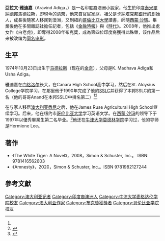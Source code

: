 {{NoteTA
|T=zh-cn:阿拉文德·阿迪加; zh-tw:亞拉文·雅迪嘉;
|1=zh-cn:阿拉文德·阿迪加; zh-tw:亞拉文·雅迪嘉;
}}
{{expand language|en|page=Aravind_Adiga}}
{{Infobox writer
| name = 亞拉文·雅迪嘉
| image =
| imagesize =
| caption =
| pseudonym =
| birth_name =
| birth_date = {{Birth date and age|1974|10|23}}
| birth_place = {{IND}}[[泰米爾納德邦|泰米爾納德邦]][[馬德拉斯|馬德拉斯]]
| death_date =
| death_place =
| occupation = [[小說家|小說家]]
| alma_mater = [[哥倫比亞大學|哥倫比亞大學]]
| nationality = {{AUS}}
| period = 2008年–
| genre =
| subject =
| movement =
| notableworks =《[[白老虎_(小說)|白老虎]]》
| awards = [[布克獎|布克獎]]
| influences =
| influenced =
| website = <!-- {{URL|}} -->
}}
'''亞拉文·雅迪嘉'''（Aravind Adiga，{{bd|1974年|10月23日|||}}）是一名印度裔澳洲小說家，他生於印度[[泰米爾納德邦|泰米爾納德邦]]馬德拉斯，即現今的[[清奈|清奈]]，他來自官宦家庭，祖父是[[卡納塔克邦銀行|卡納塔克邦銀行]]的創始人，成長後隨家人移民到澳洲，又到紐約[[哥倫比亞大學|哥倫比亞大學]]讀書，師隨[[西蒙·沙瑪|西蒙·沙瑪]]。畢業後他在多間雜誌社擔任記者，包括《[[金融時報|金融時報]]》與《[[時代_(雜誌)|時代]]》。2008年，他推出處女作《白老虎》，即奪得2008年布克獎，成為第四位印度裔獲得此殊榮，该作品后来被改编为[[白虎_(2021年电影)|同名电影]]。

==生平==
1974年10月23日出生于[[马德拉斯|马德拉斯]]（现在的[[金奈|金奈]]），父母是K. Madhava Adiga和Usha Adiga。

雅迪嘉在[[门格洛尔|门格洛尔]]长大，在Canara High School高中学习，然后在St. Aloysius College学院学习，在那里他于1990年完成了他的[[SSLC|SSLC]]并获得了本邦SSLC的第一名（他的哥哥Anand在本邦SSLC中排名第二）<ref name="origin"/><ref name="Alma mater celebrates Adiga's win">{{cite news|url=http://bangaloremirror.com/index.aspx?Page=article&sectname=News%20-%20State&sectid=73&contentid=200810152008101519583954559343e3a|title=Almamater celebrates Adiga's win|date=16 October 2008|publisher=Bangalore Mirror|accessdate=2008-10-16|archiveurl=https://web.archive.org/web/20081018000442/http://bangaloremirror.com/index.aspx?Page=article&sectname=News%20-%20State&sectid=73&contentid=200810152008101519583954559343e3a|archivedate=2008-10-18|deadurl=yes}}</ref>

在与家人移居[[澳大利亚|澳大利亚]][[悉尼|悉尼]]之后，他在James Ruse Agricultural High School继续学习。后来，他在纽约市[[哥伦比亚大学|哥伦比亚大学]]学习英语文学。在[[西蒙·沙玛|西蒙·沙玛]]的领导下于1997年以優秀畢業生第二名毕业。<ref>{{Cite web |url=http://www.columbia.edu/cu/record/archives/vol22/vol22_iss23/record2223.13.html |title=At Last! Commencement For More than 8,900 Today. Columbia University Record. MAY 21, 1997 |accessdate=2018-12-23 |archive-date=2010-01-17 |archive-url=https://www.webcitation.org/5mr4fdxHS?url=http://www.columbia.edu/cu/record/archives/vol22/vol22_iss23/record2223.13.html |dead-url=no }}</ref>他还在[[牛津大学莫德林学院|牛津大学莫德林学院]]学习过，他的导师是Hermione Lee。

== 著作 ==
* 《The White Tiger: A Novel》，2008，Simon & Schuster, Inc.。 ISBN 9781416562603
* 《Amnesty》，2020，Simon & Schuster, Inc.。ISBN 9781982127244

==參考文獻==
{{Reflist|refs=
<ref name="origin">{{cite news|url=http://www.hindu.com/2008/10/16/stories/2008101658160300.htm|title=Karnataka/Mangalore News:Mangaloreans rejoice over aravind adiga's win|date=16 October 2008|publisher=The Hindu|accessdate=2008-10-16|archiveurl=https://web.archive.org/web/20081020061237/http://www.hindu.com/2008/10/16/stories/2008101658160300.htm|archivedate=2008-10-20|deadurl=no}}</ref>
}}

{{布克奖}}
{{Authority control}}
{{DEFAULTSORT:Adiga, Aravind}}
[[Category:澳大利亚记者|Category:澳大利亚记者]]
[[Category:印度裔澳洲人|Category:印度裔澳洲人]]
[[Category:牛津大学麦格达伦学院校友|Category:牛津大学麦格达伦学院校友]]
[[Category:澳大利亚作家|Category:澳大利亚作家]]
[[Category:布克獎獲獎者|Category:布克獎獲獎者]]
[[Category:哥伦比亚学院校友|Category:哥伦比亚学院校友]]